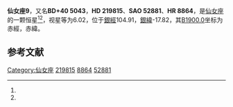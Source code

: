 {{Starbox begin
| name = 仙女座9
}}
{{Starbox observe
| epoch = [[J2000.0|J2000.0]]
| constell = [[仙女座|仙女座]]<ref name=SIMBAD>{{cite web
 | url=http://simbad.u-strasbg.fr/simbad/sim-id?Ident=HR+8864
 | title =Pulsating variable Star
 | publisher=Centre de Données astronomiques de Strasbourg
 | work=SIMBAD
 | accessdate=2012-07-13}}</ref><ref name=DATA>{{cite web
 | url=http://vizier.u-strasbg.fr/viz-bin/VizieR-5?-out.add=.&-source=5050&-corr=PK=HR&-out.max=9999&HR=8864
 | title=VizieR Detailed Page
 | accessdate=2012-07-13
 | archive-date=2016-03-05
 | archive-url=https://web.archive.org/web/20160305220502/http://vizier.u-strasbg.fr/viz-bin/VizieR-5?-out.add=.&-source=5050&-corr=PK=HR&-out.max=9999&HR=8864
 | dead-url=no
 }}</ref>
| 星官 = 
| ra = {{RA|23|18|23.4}}<ref name=SIMBAD /><ref name=DATA />
| dec = {{DEC|+41|46|25}}<ref name=SIMBAD /><ref name=DATA />
| appmag_v = 6.02<ref name=SIMBAD /><ref name=DATA />
}}
{{Starbox character
| class = A7/8Vm<ref name=SIMBAD /><ref name=DATA />
| b-v = <ref name=SIMBAD /><ref name=DATA />
| u-b = <ref name=SIMBAD /><ref name=DATA />
| r-i = <ref name=SIMBAD /><ref name=DATA />
| variable = 
}}
{{Starbox astrometry
| radial_v = 
| prop_mo_ra = -4
| parallax = 
| p_error = 
}}
{{Starbox catalog
| names =BD+40 5043，[[SAO星表|SAO]] 52881，[[HD星表|HD]] 219815，[[HR星表|HR]] 8864}}
{{Starbox reference |Simbad=HR+8864}}
{{Starbox end}}

'''仙女座9'''，又名'''BD+40 5043'''，'''HD 219815'''、'''SAO 52881'''、'''HR 8864'''，是[[仙女座|仙女座]]的一颗恒星<ref name=SIMBAD /><ref name=DATA />，视星等为6.02，位于[[銀道座標系|銀經]]104.91，[[銀道座標系|銀緯]]-17.82，其[[B1900.0|B1900.0]]坐标为赤經{{RA|23|13|38.6}}，赤緯{{DEC|+41|-17.82|39}}。

== 参考文献 ==
{{reflist}}

{{star-stub}}

{{仙女座恒星}}
[[Category:仙女座|Category:仙女座]]
[[Category:HD和HDE天體|219815]]
[[Category:HR天體|8864]]
[[Category:SAO天體|52881]]